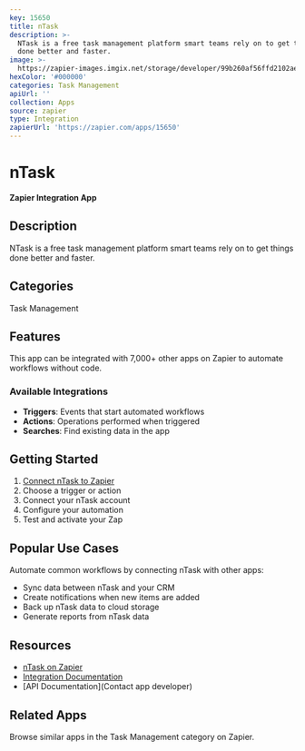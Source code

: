 ```yaml
---
key: 15650
title: nTask
description: >-
  NTask is a free task management platform smart teams rely on to get things
  done better and faster.
image: >-
  https://zapier-images.imgix.net/storage/developer/99b260af56ffd2102ae1d18cda2fc07b.png?auto=format%2Ccompress&ixlib=python-3.0.0&q=50
hexColor: '#000000'
categories: Task Management
apiUrl: ''
collection: Apps
source: zapier
type: Integration
zapierUrl: 'https://zapier.com/apps/15650'
---
```

# nTask

**Zapier Integration App**

## Description

NTask is a free task management platform smart teams rely on to get things done better and faster.

## Categories

Task Management

## Features

This app can be integrated with 7,000+ other apps on Zapier to automate workflows without code.

### Available Integrations

- **Triggers**: Events that start automated workflows
- **Actions**: Operations performed when triggered
- **Searches**: Find existing data in the app

## Getting Started

1. [Connect nTask to Zapier](https://zapier.com/apps/15650)
2. Choose a trigger or action
3. Connect your nTask account
4. Configure your automation
5. Test and activate your Zap

## Popular Use Cases

Automate common workflows by connecting nTask with other apps:

- Sync data between nTask and your CRM
- Create notifications when new items are added
- Back up nTask data to cloud storage
- Generate reports from nTask data

## Resources

- [nTask on Zapier](https://zapier.com/apps/15650)
- [Integration Documentation](https://zapier.com/apps/15650/integrations)
- [API Documentation](Contact app developer)

## Related Apps

Browse similar apps in the Task Management category on Zapier.
